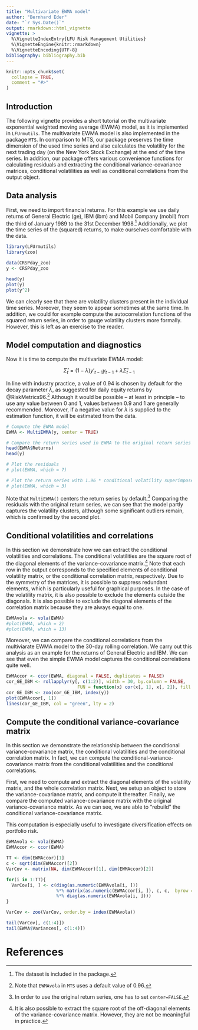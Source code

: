 ---
title: "Multivariate EWMA model"
author: "Bernhard Eder"
date: "`r Sys.Date()`"
output: rmarkdown::html_vignette
vignette: >
  %\VignetteIndexEntry{LFU Risk Management Utilities}
  %\VignetteEngine{knitr::rmarkdown}
  %\VignetteEncoding{UTF-8}
bibliography: bibliography.bib
---

```{r setup, include = FALSE}
knitr::opts_chunk$set(
  collapse = TRUE,
  comment = "#>"
)
```

## Introduction

The following vignette provides a short tutorial on the multivariate exponential weighted moving average (EWMA) model, as it is implemented in `LFUrmutils`. The multivariate EWMA model is also implemented in the package `MTS`. In comparison to MTS, our package preserves the time dimension of the used time series and also calculates the volatility for the next trading day (on the New York Stock Exchange) at the end of the time series. In addition, our package offers various convenience functions for calculating residuals and extracting the conditional variance-covariance matrices, conditional volatilities as well as conditional correlations from the output object.

## Data analysis

First, we need to import financial returns. For this example we use daily returns of General Electric (ge), IBM (ibm) and Mobil Company (mobil) from the third of January 1989 to the 31st December 1998.^[The dataset is included in the package.] Additionally, we plot the time series of the (squared) returns, to make ourselves comfortable with the data.

```{r download, fig.show='hold'}
library(LFUrmutils)
library(zoo)

data(CRSPday_zoo)
y <- CRSPday_zoo

head(y)
plot(y)
plot(y^2)
```

We can clearly see that there are volatility clusters present in the individual time series. Moreover, they seem to appear sometimes at the same time. In addition, we could for example compute the autocorrelation functions of the squared return series, in order to gauge volatility clusters more formally. However, this is left as an exercise to the reader.

## Model computation and diagnostics

Now it is time to compute the multivariate EWMA model:

$$\hat{\Sigma}_t=(1-\lambda)y'_{t-1}y_{t-1}+\lambda\hat{\Sigma}_{t-1}$$

In line with industry practice, a value of 0.94 is chosen by default for the decay parameter $\lambda$, as suggested for daily equity returns by @RiskMetrics96.^[Note that `EWMAvola` in `MTS` uses a default value of 0.96.] Although it would be possible -- at least in principle -- to use any value between 0 and 1, values between 0.9 and 1 are generally recommended. Moreover, if a negative value for $\lambda$ is supplied to the estimation function, it will be estimated from the data.

```{r ewma, fig.width=7, fig.height=7}
# Compute the EWMA model
EWMA <- MultiEWMA(y, center = TRUE)

# Compare the return series used in EWMA to the original return series
head(EWMA$Returns)
head(y)

# Plot the residuals
# plot(EWMA, which = 7)

# Plot the return series with 1.96 * conditional volatility superimposed
# plot(EWMA, which = 3)
```

Note that `MultiEWMA()` centers the return series by default.^[In order to use the original return series, one has to set `center=FALSE`.] Comparing the residuals with the original return series, we can see that the model partly captures the volatility clusters, although some significant outliers remain, which is confirmed by the second plot.

## Conditional volatilities and correlations

In this section we demonstrate how we can extract the conditional volatilities and correlations. The conditional volatilities are the square root of the diagonal elements of the variance-covariance matrix.^[It is also possible to extract the square root of the off-diagonal elements of the variance-covariance matrix. However, they are not be meaningful in practice.] Note that each row in the output corresponds to the specified elements of conditional volatility matrix, or the conditional correlation matrix, respectively. Due to the symmetry of the matrices, it is possible to suppress redundant elements, which is particularly useful for graphical purposes. In the case of the volatility matrix, it is also possible to exclude the elements outside the diagonals. It is also possible to exclude the diagonal elements of the correlation matrix because they are always equal to one.

```{r volacor, fig.width=7, fig.height=7}
EWMAvola <- vola(EWMA)
#plot(EWMA, which = 2)
#plot(EWMA, which = 13)
```

Moreover, we can compare the conditional correlations from the multiviarate EWMA model to the 30-day rolling correlation. We carry out this analysis as an example for the returns of General Electric and IBM. We can see that even the simple EWMA model captures the conditional correlations quite well.

```{r rollcor, fig.width=7, fig.height=7}
EWMAccor <- ccor(EWMA, diagonal = FALSE, duplicates = FALSE)
cor_GE_IBM <- rollapplyr(y[, c(1:2)], width = 30, by.column = FALSE, 
                           FUN = function(x) cor(x[, 1], x[, 2]), fill = NA)
cor_GE_IBM <- zoo(cor_GE_IBM, index(y))
plot(EWMAccor[, 1])
lines(cor_GE_IBM, col = "green", lty = 2)
```

## Compute the conditional variance-covariance matrix

In this section we demonstrate the relationship between the conditional variance-covariance matrix, the conditional volatilities and the conditional correlation matrix. In fact, we can compute the conditional-variance-covariance matrix from the conditional volatilities and the conditional correlations.

First, we need to compute and extract the diagonal elements of the volatility matrix, and the whole correlation matrix. Next, we setup an object to store the variance-covariance matrix, and compute it thereafter. Finally, we compare the computed variance-covariance matrix with the original variance-covariance matrix. As we can see, we are able to "rebuild" the conditional variance-covariance matrix.

This computation is especially useful to investigate diversification effects on portfolio risk.

```{r varcov}
EWMAvola <- vola(EWMA)
EWMAccor <- ccor(EWMA)

TT <- dim(EWMAccor)[1]
c <- sqrt(dim(EWMAccor)[2])
VarCov <- matrix(NA, dim(EWMAccor)[1], dim(EWMAccor)[2])

for(i in 1:TT){
  VarCov[i, ] <- c(diag(as.numeric(EWMAvola[i, ])) 
                   %*% matrix(as.numeric(EWMAccor[i, ]), c, c,  byrow = TRUE) 
                   %*% diag(as.numeric(EWMAvola[i, ])))
}

VarCov <- zoo(VarCov, order.by = index(EWMAvola))

tail(VarCov[, c(1:4)])
tail(EWMA$Variances[, c(1:4)])
```

# References
